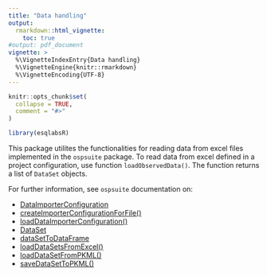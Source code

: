 ```yaml
---
title: "Data handling"
output: 
  rmarkdown::html_vignette:
    toc: true
#output: pdf_document
vignette: >
  %\VignetteIndexEntry{Data handling}
  %\VignetteEngine{knitr::rmarkdown}
  %\VignetteEncoding{UTF-8}
---
```


```r
knitr::opts_chunk$set(
  collapse = TRUE,
  comment = "#>"
)
```

```r
library(esqlabsR)
```

This package utilites the functionalities for reading data from excel files 
implemented in the `ospsuite` package. To read data from excel defined in a
project configuration, use function `loadObservedData()`. The function returns 
a list of `DataSet` objects.

For further information, see `ospsuite` documentation on:

- [DataImporterConfiguration](https://www.open-systems-pharmacology.org/OSPSuite-R/reference/DataImporterConfiguration.html)
- [createImporterConfigurationForFile()](https://www.open-systems-pharmacology.org/OSPSuite-R/reference/createImporterConfigurationForFile.html)
- [loadDataImporterConfiguration()](https://www.open-systems-pharmacology.org/OSPSuite-R/reference/loadDataImporterConfiguration.html)
- [DataSet](https://www.open-systems-pharmacology.org/OSPSuite-R/reference/DataSet.html)
- [dataSetToDataFrame](https://www.open-systems-pharmacology.org/OSPSuite-R/reference/dataSetToDataFrame.html)
- [loadDataSetsFromExcel()](https://www.open-systems-pharmacology.org/OSPSuite-R/reference/loadDataSetsFromExcel.html)
- [loadDataSetFromPKML()](https://www.open-systems-pharmacology.org/OSPSuite-R/reference/loadDataSetFromPKML.html)
- [saveDataSetToPKML()](https://www.open-systems-pharmacology.org/OSPSuite-R/reference/saveDataSetToPKML.html)
